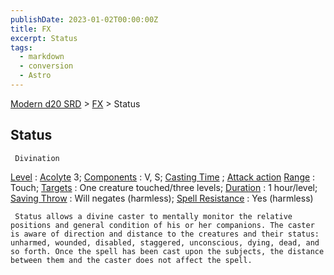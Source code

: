 ```yaml
---
publishDate: 2023-01-02T00:00:00Z
title: FX
excerpt: Status
tags:
  - markdown
  - conversion
  - Astro
---
```


[Modern d20 SRD](/#modernD20) > [FX](modern-d20-srd-fx-index) > Status

## Status




     Divination

[Level](modern-d20-srd-fx-level)
:
[Acolyte](modern-d20-srd-classes-advanced-acolyte)
3;
[Components](modern-d20-srd-fx-components)
: V, S;
[Casting Time](modern-d20-srd-fx-casting-time)
;
[Attack action](modern-d20-srd-combat-attack-actions)
[Range](modern-d20-srd-fx-range)
: Touch;
[Targets](modern-d20-srd-fx-target)
: One creature touched/three ­levels;
[Duration](modern-d20-srd-fx-duration)
: 1 hour/level;
[Saving Throw](modern-d20-srd-basics-saving-throws)
: Will negates (harmless);
[Spell Resistance](modern-d20-srd-special-abilities-spell-resistance)
: Yes (harmless)

     Status allows a divine caster to mentally monitor the relative positions and general condition of his or her companions. The caster is aware of direction and distance to the creatures and their status: unharmed, wounded, disabled, staggered, unconscious, dying, dead, and so forth. Once the spell has been cast upon the subjects, the distance between them and the caster does not affect the spell.
